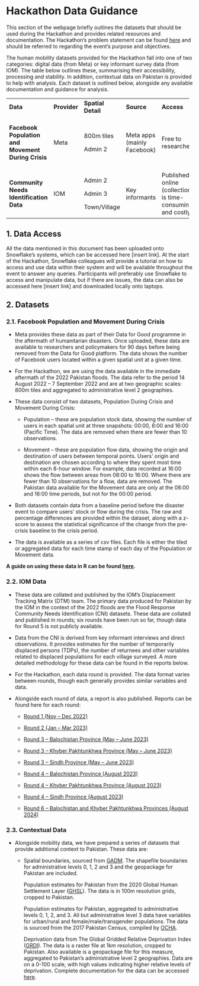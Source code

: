 # Hackathon Data Guidance {.unnumbered}

This section of the webpage briefly outlines the datasets that should be used during the Hackathon and provides related resources and documentation. The Hackathon’s problem statement can be found [here](probstatement.qmd) and should be referred to regarding the event’s purpose and objectives.

The human mobility datasets provided for the Hackathon fall into one of two categories: digital data (from Meta) or key informant survey data (from IOM). The table below outlines these, summarising their accessibility, processing and stability. In addition, contextual data on Pakistan is provided to help with analysis. Each dataset is outlined below, alongside any available documentation and guidance for analysis.

+------------------------------------------------------+--------------+--------------------+-----------------------------+------------------------------------------------------------+-----------------+---------------------------------------------------+
| **Data**                                             | **Provider** | **Spatial Detail** | **Source**                  | **Access**                                                 | **Processing**  | **Stability**                                     |
+------------------------------------------------------+--------------+--------------------+-----------------------------+------------------------------------------------------------+-----------------+---------------------------------------------------+
| **Facebook Population and Movement During Crisis**   | Meta         | 800m tiles         | Meta apps (mainly Facebook) | Free to researchers                                        | Computational   | Made available after a disaster event for 90 days |
|                                                      |              |                    |                             |                                                            |                 |                                                   |
|                                                      |              | Admin 2            |                             |                                                            |                 |                                                   |
+------------------------------------------------------+--------------+--------------------+-----------------------------+------------------------------------------------------------+-----------------+---------------------------------------------------+
| **Community Needs Identification Data**              | IOM          | Admin 2            | Key informants              | Published online (collection is time-consuming and costly) | Manpower        | Ad Hoc reports after a disaster event             |
|                                                      |              |                    |                             |                                                            |                 |                                                   |
|                                                      |              | Admin 3            |                             |                                                            |                 |                                                   |
|                                                      |              |                    |                             |                                                            |                 |                                                   |
|                                                      |              | Town/Village       |                             |                                                            |                 |                                                   |
+------------------------------------------------------+--------------+--------------------+-----------------------------+------------------------------------------------------------+-----------------+---------------------------------------------------+

## 1. Data Access

All the data mentioned in this document has been uploaded onto Snowflake’s systems, which can be accessed here \[insert link\]. At the start of the Hackathon, Snowflake colleagues will provide a tutorial on how to access and use data within their system and will be available throughout the event to answer any queries. Participants will preferably use Snowflake to access and manipulate data, but if there are issues, the data can also be accessed here \[insert link\] and downloaded locally onto laptops.

## 2. Datasets

### 2.1. Facebook Population and Movement During Crisis

-   Meta provides these data as part of their Data for Good programme in the aftermath of humanitarian disasters. Once uploaded, these data are available to researchers and policymakers for 90 days before being removed from the Data for Good platform. The data shows the number of Facebook users located within a given spatial unit at a given time.

-   For the Hackathon, we are using the data available in the immediate aftermath of the 2022 Pakistan floods. The data refer to the period 14 August 2022 – 7 September 2022 and are at two geographic scales: 800m tiles and aggregated to administrative level 2 geographies.

-   These data consist of two datasets, Population During Crisis and Movement During Crisis:

    -   Population – these are population stock data, showing the number of users in each spatial unit at three snapshots: 00:00, 8:00 and 16:00 (Pacific Time). The data are removed when there are fewer than 10 observations.

    -   Movement – these are population flow data, showing the origin and destination of users between temporal points. Users' origin and destination are chosen according to where they spent most time within each 8-hour window. For example, data recorded at 16:00 shows the flow between areas from 08:00 to 16:00. Where there are fewer than 10 observations for a flow, data are removed. The Pakistan data available for the Movement data are only at the 08:00 and 16:00 time periods, but not for the 00:00 period.

-   Both datasets contain data from a baseline period before the disaster event to compare users' stock or flow during the crisis. The raw and percentage differences are provided within the dataset, along with a z-score to assess the statistical significance of the change from the pre-crisis baseline to the crisis period.

-   The data is available as a series of csv files. Each file is either the tiled or aggregated data for each time stamp of each day of the Population or Movement data.

**A guide on using these data in R can be found [here](https://fcorowe.github.io/dfd4mobility/).**

### 2.2. IOM Data

-   These data are collated and published by the IOM’s Displacement Tracking Matrix (DTM) team. The primary data produced for Pakistan by the IOM in the context of the 2022 floods are the Flood Response Community Needs Identification (CNI) datasets. These data are collated and published in rounds; six rounds have been run so far, though data for Round 5 is not publicly available.

-   Data from the CNI is derived from key informant interviews and direct observations. It provides estimates for the number of temporarily displaced persons (TDPs), the number of returnees and other variables related to displaced populations for each village surveyed. A more detailed methodology for these data can be found in the reports below.

-   For the Hackathon, each data round is provided. The data format varies between rounds, though each generally provides similar variables and data.

-   Alongside each round of data, a report is also published. Reports can be found here for each round:

    -   [Round 1 (Nov – Dec 2022)](https://dtm.iom.int/reports/pakistan-flood-response-community-needs-identification-cni-report-round-1-nov-dec-2022)

    -   [Round 2 (Jan – Mar 2023)](https://dtm.iom.int/reports/pakistan-flood-response-community-needs-identification-cni-report-round-2-jan-mar-2023)

    -   [Round 3 – Balochistan Province (May – June 2023)](https://dtm.iom.int/reports/pakistan-flood-response-community-needs-identification-cni-round-3-balochistan-province-may)

    -   [Round 3 – Khyber Pakhtunkhwa Province (May – June 2023)](https://dtm.iom.int/reports/pakistan-flood-response-community-needs-identification-cni-round-3-khyber-pakhtunkhwa)

    -   [Round 3 – Sindh Province (May – June 2023)](https://dtm.iom.int/reports/pakistan-flood-response-community-needs-identification-cni-round-3-sindh-province-may-june)

    -   [Round 4 – Balochistan Province (August 2023)](https://dtm.iom.int/reports/pakistan-flood-response-community-needs-identification-cni-round-4-balochistan-province)

    -   [Round 4 – Khyber Pakhtunkhwa Province (August 2023)](https://dtm.iom.int/reports/pakistan-flood-response-community-needs-identification-cni-round-4-khyber-pakhtunkhwa)

    -   [Round 4 – Sindh Province (August 2023)](https://dtm.iom.int/reports/pakistan-flood-response-community-needs-identification-cni-round-4-sindh-province-august)

    -   [Round 6 – Balochistan and Khyber Pakhtunkhwa Provinces (August 2024)](https://dtm.iom.int/reports/pakistan-flood-response-community-needs-identification-cni-round-6-balochistan-and-khyber)

### 2.3. Contextual Data

-   Alongside mobility data, we have prepared a series of datasets that provide additional context to Pakistan. These data are:

    -   Spatial boundaries, sourced from [GADM](https://gadm.org/data.html). The shapefile boundaries for administrative levels 0, 1, 2 and 3 and the geopackage for Pakistan are included.

        Population estimates for Pakistan from the 2020 Global Human Settlement Layer ([GHSL](https://human-settlement.emergency.copernicus.eu/index.php)). The data is in 100m resolution grids, cropped to Pakistan.

        Population estimates for Pakistan, aggregated to administrative levels 0, 1, 2, and 3. All but administrative level 3 data have variables for urban/rural and female/male/transgender populations. The data is sourced from the 2017 Pakistan Census, compiled by [OCHA](https://data.humdata.org/dataset/cod-ps-pak).

        Deprivation data from The Global Gridded Relative Deprivation Index ([GRDI](https://earth.gov/data-catalog/grdi-v1)). The data is a raster file at 1km resolution, cropped to Pakistan. Also available is a geopackage file for this measure, aggregated to Pakistan’s administrative level 2 geographies. Data are on a 0-100 scale, with high values indicating higher relative levels of deprivation. Complete documentation for the data can be accessed [here](https://sedac.ciesin.columbia.edu/downloads/docs/povmap/povmap-grdi-v1-documentation.pdf).
